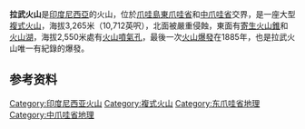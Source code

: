 {{Infobox mountain
| Name             = 拉武火山
| Photo            = 
| Photo size       = 
| Caption          = 
| pushpin_map            = Indonesia
| pushpin_label_position = <!-- the position of the pushpin label: left, right, top, bottom, none -->
| pushpin_map_caption    = 拉武火山的位置
| pushpin_mapsize        =
| coordinates_ref        = 
| latd=7 |latm=37 |lats=30 |latNS=S
| longd=111 |longm=11 |longs=31 |longEW=E
| Elevation        = 3,265米
| Location         = {{INA}}[[爪哇島|爪哇島]]
| Range            = 
| Prominence       = 3,118米
| Parent peak      = 
| Coordinates      = 
| Topographic map  = 
| Type             = [[複式火山|複式火山]]
| Volcanic_Arc/Belt= 
| Age              = 
| Last eruption    = 1885年
| First ascent     = 
| Easiest route    = 
| Grid_ref_UK      = 
| Grid_ref_Ireland = 
| Listing          = 
| Translation      = 
| Language         = 
| Pronunciation    = 
}}

'''拉武火山'''是[[印度尼西亞|印度尼西亞]]的火山，位於[[爪哇島|爪哇島]][[東爪哇省|東爪哇省]]和[[中爪哇省|中爪哇省]]交界，是一座大型[[複式火山|複式火山]]，海拔3,265米（10,712英呎），北面被嚴重侵蝕，東面有[[寄生火山錐|寄生火山錐]]和[[火山湖|火山湖]]，海拔2,550米處有[[火山噴氣孔|火山噴氣孔]]，最後一次[[火山爆發|火山爆發]]在1885年，也是拉武火山唯一有紀錄的爆發。

==参考资料==
{{reflist}}

[[Category:印度尼西亚火山|Category:印度尼西亚火山]]
[[Category:複式火山|Category:複式火山]]
[[Category:东爪哇省地理|Category:东爪哇省地理]]
[[Category:中爪哇省地理|Category:中爪哇省地理]]

{{Indonesia-stub}}